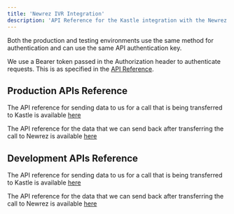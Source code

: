 ```yaml
---
title: 'Newrez IVR Integration'
description: 'API Reference for the Kastle integration with the Newrez IVR'
---
```


Both the production and testing environments use the same method for authentication and can use
the same API authentication key.

We use a Bearer token passed in the Authorization header to authenticate requests. This is as specified
in the [API Reference](/api-reference/introduction).

## Production APIs Reference

The API reference for sending data to us for a call that is being transferred to Kastle is available [here](/custom-endpoints/newrez-prod-call-data)

The API reference for the data that we can send back after transferring the call to Newrez is available [here](/custom-endpoints/newrez-prod-transfer-reason)

## Development APIs Reference

The API reference for sending data to us for a call that is being transferred to Kastle is available [here](/custom-endpoints/newrez-dev-call-data)

The API reference for the data that we can send back after transferring the call to Newrez is available [here](/custom-endpoints/newrez-dev-transfer-reason)
